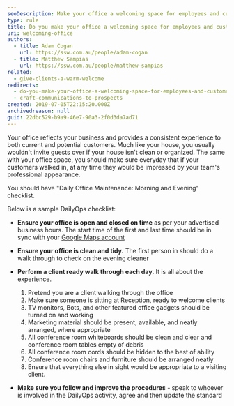 ```yaml
---
seoDescription: Make your office a welcoming space for employees and customers by maintaining a clean and organized environment, ensuring timely opening and closing of your business hours, and providing a seamless client experience.
type: rule
title: Do you make your office a welcoming space for employees and customers?
uri: welcoming-office
authors:
  - title: Adam Cogan
    url: https://ssw.com.au/people/adam-cogan
  - title: Matthew Sampias
    url: https://ssw.com.au/people/matthew-sampias
related:
  - give-clients-a-warm-welcome
redirects:
  - do-you-make-your-office-a-welcoming-space-for-employees-and-customers
  - craft-communications-to-prospects
created: 2019-07-05T22:15:20.000Z
archivedreason: null
guid: 22dbc529-b9a9-46e7-90a3-2f0d3da7ad71
---
```


Your office reflects your business and provides a consistent experience to both current and potential customers. Much like your house, you usually wouldn't invite guests over if your house isn't clean or organized. The same with your office space, you should make sure everyday that if your customers walked in, at any time they would be impressed by your team's professional appearance.

You should have "Daily Office Maintenance: Morning and Evening" checklist.

Below is a sample DailyOps checklist:
- **Ensure your office is open and closed on time** as per your advertised business hours. The start time of the first and last time should be in sync with your [Google Maps account](https://maps.google.com)
- **Ensure your office is clean and tidy.** The first person in should do a walk through to check on the evening cleaner
- **Perform a client ready walk through each day.** It is all about the experience.

  1. Pretend you are a client walking through the office
  2. Make sure someone is sitting at Reception, ready to welcome clients
  3. TV monitors, Bots, and other featured office gadgets should be turned on and working
  4. Marketing material should be present, available, and neatly arranged, where appropriate
  5. All conference room whiteboards should be clean and clear and conference room tables empty of debris
  6. All conference room cords should be hidden to the best of ability
  7. Conference room chairs and furniture should be arranged neatly
  8. Ensure that everything else in sight would be appropriate to a visiting client.

- **Make sure you follow and improve the procedures** - speak to whoever is involved in the DailyOps activity, agree and then update the standard